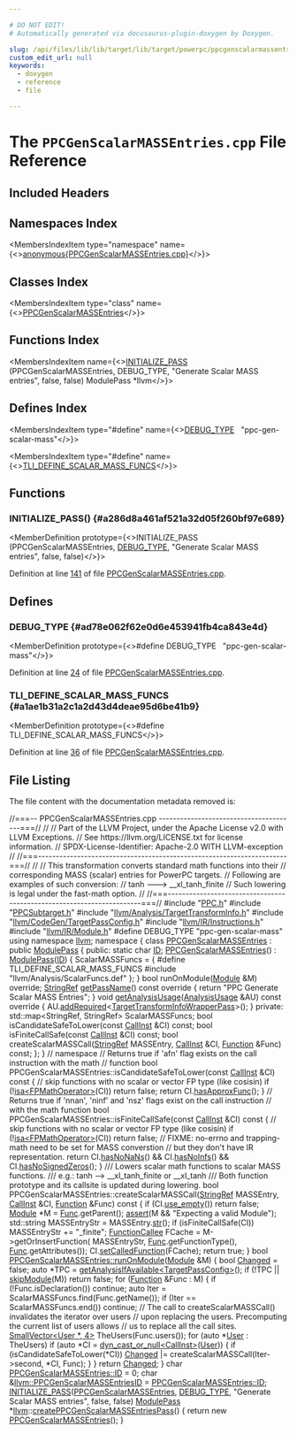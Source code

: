 ```yaml
---

# DO NOT EDIT!
# Automatically generated via docusaurus-plugin-doxygen by Doxygen.

slug: /api/files/lib/lib/target/lib/target/powerpc/ppcgenscalarmassentries-cpp
custom_edit_url: null
keywords:
  - doxygen
  - reference
  - file

---
```





# The `PPCGenScalarMASSEntries.cpp` File Reference

<DoxygenPage pluginConfig={pluginConfig}>



## Included Headers

<IncludesList>
<IncludesListItem
  filePath="PPC.h"
  permalink="/docs/api/files/lib/lib/target/lib/target/powerpc/ppc-h"
  isLocal="true" />
<IncludesListItem
  filePath="PPCSubtarget.h"
  permalink="/docs/api/files/lib/lib/target/lib/target/powerpc/ppcsubtarget-h"
  isLocal="true" />
<IncludesListItem
  filePath="llvm/Analysis/TargetTransformInfo.h"
  permalink="/docs/api/files/include/include/llvm/include/llvm/analysis/targettransforminfo-h"
  isLocal="true" />
<IncludesListItem
  filePath="llvm/CodeGen/TargetPassConfig.h"
  permalink="/docs/api/files/include/include/llvm/include/llvm/codegen/targetpassconfig-h"
  isLocal="true" />
<IncludesListItem
  filePath="llvm/IR/Instructions.h"
  permalink="/docs/api/files/include/include/llvm/include/llvm/ir/instructions-h"
  isLocal="true" />
<IncludesListItem
  filePath="llvm/IR/Module.h"
  permalink="/docs/api/files/include/include/llvm/include/llvm/ir/module-h"
  isLocal="true" />
<IncludesListItem
  filePath="llvm/Analysis/ScalarFuncs.def"
  permalink=""
  isLocal="true" />
</IncludesList>

## Namespaces Index

<MembersIndex>

<MembersIndexItem
  type="namespace"
  name={<><a href="/docs/api/namespaces/anonymous-ppcgenscalarmassentries-cpp-">anonymous&#123;PPCGenScalarMASSEntries.cpp&#125;</a></>}>
</MembersIndexItem>

</MembersIndex>

## Classes Index

<MembersIndex>

<MembersIndexItem
  type="class"
  name={<><a href="/docs/api/classes/anonymous-namespace-ppcgenscalarmassentries-cpp-/ppcgenscalarmassentries">PPCGenScalarMASSEntries</a></>}>
</MembersIndexItem>

</MembersIndex>

## Functions Index

<MembersIndex>

<MembersIndexItem
  name={<><a href="#a286d8a461af521a32d05f260bf97e689">INITIALIZE&#95;PASS</a> (PPCGenScalarMASSEntries, DEBUG&#95;TYPE, &quot;Generate Scalar MASS entries&quot;, false, false) ModulePass &#42;llvm</>}>
</MembersIndexItem>

</MembersIndex>

## Defines Index

<MembersIndex>

<MembersIndexItem
  type="#define"
  name={<><a href="#ad78e062f62e0d6e453941fb4ca843e4d">DEBUG&#95;TYPE</a>&nbsp;&nbsp;&nbsp;&quot;ppc-gen-scalar-mass&quot;</>}>
</MembersIndexItem>

<MembersIndexItem
  type="#define"
  name={<><a href="#a1ae1b31a2c1a2d43d4deae95d6be41b9">TLI&#95;DEFINE&#95;SCALAR&#95;MASS&#95;FUNCS</a></>}>
</MembersIndexItem>

</MembersIndex>


<SectionDefinition>

## Functions

### INITIALIZE&#95;PASS() {#a286d8a461af521a32d05f260bf97e689}

<MemberDefinition
  prototype={<>INITIALIZE&#95;PASS (PPCGenScalarMASSEntries, <a href="/docs/api/files/include/include/llvm/include/llvm/adt/genericcycleimpl-h/#ad78e062f62e0d6e453941fb4ca843e4d">DEBUG&#95;TYPE</a>, &quot;Generate Scalar MASS entries&quot;, false, false)</>}>

Definition at line <a href="#l00141">141</a> of file <a href="/docs/api/files/lib/lib/target/lib/target/powerpc/ppcgenscalarmassentries-cpp">PPCGenScalarMASSEntries.cpp</a>.
</MemberDefinition>

</SectionDefinition>

<SectionDefinition>

## Defines

### DEBUG&#95;TYPE {#ad78e062f62e0d6e453941fb4ca843e4d}

<MemberDefinition
  prototype={<>#define DEBUG&#95;TYPE&nbsp;&nbsp;&nbsp;&quot;ppc-gen-scalar-mass&quot;</>}>

Definition at line <a href="#l00024">24</a> of file <a href="/docs/api/files/lib/lib/target/lib/target/powerpc/ppcgenscalarmassentries-cpp">PPCGenScalarMASSEntries.cpp</a>.
</MemberDefinition>

### TLI&#95;DEFINE&#95;SCALAR&#95;MASS&#95;FUNCS {#a1ae1b31a2c1a2d43d4deae95d6be41b9}

<MemberDefinition
  prototype={<>#define TLI&#95;DEFINE&#95;SCALAR&#95;MASS&#95;FUNCS</>}>

Definition at line <a href="#l00036">36</a> of file <a href="/docs/api/files/lib/lib/target/lib/target/powerpc/ppcgenscalarmassentries-cpp">PPCGenScalarMASSEntries.cpp</a>.
</MemberDefinition>

</SectionDefinition>

## File Listing

The file content with the documentation metadata removed is:

<ProgramListing>

<Link id="l00001" /><CodeLine lineNumber="1"><span class="doxyHighlightComment">//===-- PPCGenScalarMASSEntries.cpp ---------------------------------------===//</span></CodeLine>
<Link id="l00002" /><CodeLine lineNumber="2"><span class="doxyHighlightComment">//</span></CodeLine>
<Link id="l00003" /><CodeLine lineNumber="3"><span class="doxyHighlightComment">// Part of the LLVM Project, under the Apache License v2.0 with LLVM Exceptions.</span></CodeLine>
<Link id="l00004" /><CodeLine lineNumber="4"><span class="doxyHighlightComment">// See https://llvm.org/LICENSE.txt for license information.</span></CodeLine>
<Link id="l00005" /><CodeLine lineNumber="5"><span class="doxyHighlightComment">// SPDX-License-Identifier: Apache-2.0 WITH LLVM-exception</span></CodeLine>
<Link id="l00006" /><CodeLine lineNumber="6"><span class="doxyHighlightComment">//</span></CodeLine>
<Link id="l00007" /><CodeLine lineNumber="7"><span class="doxyHighlightComment">//===----------------------------------------------------------------------===//</span></CodeLine>
<Link id="l00008" /><CodeLine lineNumber="8"><span class="doxyHighlightComment">//</span></CodeLine>
<Link id="l00009" /><CodeLine lineNumber="9"><span class="doxyHighlightComment">// This transformation converts standard math functions into their</span></CodeLine>
<Link id="l00010" /><CodeLine lineNumber="10"><span class="doxyHighlightComment">// corresponding MASS (scalar) entries for PowerPC targets.</span></CodeLine>
<Link id="l00011" /><CodeLine lineNumber="11"><span class="doxyHighlightComment">// Following are examples of such conversion:</span></CodeLine>
<Link id="l00012" /><CodeLine lineNumber="12"><span class="doxyHighlightComment">//     tanh ---&gt; &#95;&#95;xl&#95;tanh&#95;finite</span></CodeLine>
<Link id="l00013" /><CodeLine lineNumber="13"><span class="doxyHighlightComment">// Such lowering is legal under the fast-math option.</span></CodeLine>
<Link id="l00014" /><CodeLine lineNumber="14"><span class="doxyHighlightComment">//</span></CodeLine>
<Link id="l00015" /><CodeLine lineNumber="15"><span class="doxyHighlightComment">//===----------------------------------------------------------------------===//</span></CodeLine>
<Link id="l00016" /><CodeLine lineNumber="16"></CodeLine>
<Link id="l00017" /><CodeLine lineNumber="17"><span class="doxyHighlightPreprocessor">#include &quot;<a href="/docs/api/files/lib/lib/target/lib/target/powerpc/ppc-h">PPC.h</a>&quot;</span></CodeLine>
<Link id="l00018" /><CodeLine lineNumber="18"><span class="doxyHighlightPreprocessor">#include &quot;<a href="/docs/api/files/lib/lib/target/lib/target/powerpc/ppcsubtarget-h">PPCSubtarget.h</a>&quot;</span></CodeLine>
<Link id="l00019" /><CodeLine lineNumber="19"><span class="doxyHighlightPreprocessor">#include &quot;<a href="/docs/api/files/include/include/llvm/include/llvm/analysis/targettransforminfo-h">llvm/Analysis/TargetTransformInfo.h</a>&quot;</span></CodeLine>
<Link id="l00020" /><CodeLine lineNumber="20"><span class="doxyHighlightPreprocessor">#include &quot;<a href="/docs/api/files/include/include/llvm/include/llvm/codegen/targetpassconfig-h">llvm/CodeGen/TargetPassConfig.h</a>&quot;</span></CodeLine>
<Link id="l00021" /><CodeLine lineNumber="21"><span class="doxyHighlightPreprocessor">#include &quot;<a href="/docs/api/files/include/include/llvm/include/llvm/ir/instructions-h">llvm/IR/Instructions.h</a>&quot;</span></CodeLine>
<Link id="l00022" /><CodeLine lineNumber="22"><span class="doxyHighlightPreprocessor">#include &quot;<a href="/docs/api/files/include/include/llvm/include/llvm/ir/module-h">llvm/IR/Module.h</a>&quot;</span></CodeLine>
<Link id="l00023" /><CodeLine lineNumber="23"></CodeLine>
<Link id="l00024" /><CodeLine lineNumber="24" lineLink="#ad78e062f62e0d6e453941fb4ca843e4d"><span class="doxyHighlightPreprocessor">#define DEBUG&#95;TYPE &quot;ppc-gen-scalar-mass&quot;</span></CodeLine>
<Link id="l00025" /><CodeLine lineNumber="25"></CodeLine>
<Link id="l00026" /><CodeLine lineNumber="26"><span class="doxyHighlightKeyword">using namespace </span><span class="doxyHighlight"><a href="/docs/api/namespaces/llvm">llvm</a>;</span></CodeLine>
<Link id="l00027" /><CodeLine lineNumber="27"></CodeLine>
<Link id="l00028" /><CodeLine lineNumber="28" lineLink="/docs/api/namespaces/anonymous-ppcgenscalarmassentries-cpp-"><span class="doxyHighlightKeyword">namespace </span><span class="doxyHighlight">&#123;</span></CodeLine>
<Link id="l00029" /><CodeLine lineNumber="29"></CodeLine>
<Link id="l00030" /><CodeLine lineNumber="30" lineLink="/docs/api/classes/anonymous-namespace-ppcgenscalarmassentries-cpp-/ppcgenscalarmassentries"><span class="doxyHighlightKeyword">class </span><span class="doxyHighlight"><a href="/docs/api/classes/anonymous-namespace-ppcgenscalarmassentries-cpp-/ppcgenscalarmassentries/#a468c496e40fb47bb96c7d17753f2c32e">PPCGenScalarMASSEntries</a> : </span><span class="doxyHighlightKeyword">public</span><span class="doxyHighlight"> <a href="/docs/api/classes/llvm/modulepass/#a723659a08d210f4f566887bda3f9f976">ModulePass</a> &#123;</span></CodeLine>
<Link id="l00031" /><CodeLine lineNumber="31"><span class="doxyHighlightKeyword">public</span><span class="doxyHighlight">:</span></CodeLine>
<Link id="l00032" /><CodeLine lineNumber="32" lineLink="/docs/api/classes/anonymous-namespace-ppcgenscalarmassentries-cpp-/ppcgenscalarmassentries/#a8cf031d7104cd6779088bd15478f687b"><span class="doxyHighlight">  </span><span class="doxyHighlightKeyword">static</span><span class="doxyHighlight"> </span><span class="doxyHighlightKeywordType">char</span><span class="doxyHighlight"> <a href="/docs/api/classes/anonymous-namespace-ppcgenscalarmassentries-cpp-/ppcgenscalarmassentries/#a8cf031d7104cd6779088bd15478f687b">ID</a>;</span></CodeLine>
<Link id="l00033" /><CodeLine lineNumber="33"></CodeLine>
<Link id="l00034" /><CodeLine lineNumber="34" lineLink="/docs/api/classes/anonymous-namespace-ppcgenscalarmassentries-cpp-/ppcgenscalarmassentries/#a468c496e40fb47bb96c7d17753f2c32e"><span class="doxyHighlight">  <a href="/docs/api/classes/anonymous-namespace-ppcgenscalarmassentries-cpp-/ppcgenscalarmassentries/#a468c496e40fb47bb96c7d17753f2c32e">PPCGenScalarMASSEntries</a>() : <a href="/docs/api/classes/llvm/modulepass/#a723659a08d210f4f566887bda3f9f976">ModulePass</a>(<a href="/docs/api/classes/anonymous-namespace-ppcgenscalarmassentries-cpp-/ppcgenscalarmassentries/#a8cf031d7104cd6779088bd15478f687b">ID</a>) &#123;</span></CodeLine>
<Link id="l00035" /><CodeLine lineNumber="35"><span class="doxyHighlight">    ScalarMASSFuncs = &#123;</span></CodeLine>
<Link id="l00036" /><CodeLine lineNumber="36"><span class="doxyHighlightPreprocessor">#define TLI&#95;DEFINE&#95;SCALAR&#95;MASS&#95;FUNCS</span></CodeLine>
<Link id="l00037" /><CodeLine lineNumber="37"><span class="doxyHighlightPreprocessor">#include &quot;llvm/Analysis/ScalarFuncs.def&quot;</span></CodeLine>
<Link id="l00038" /><CodeLine lineNumber="38"><span class="doxyHighlight">    &#125;;</span></CodeLine>
<Link id="l00039" /><CodeLine lineNumber="39"><span class="doxyHighlight">  &#125;</span></CodeLine>
<Link id="l00040" /><CodeLine lineNumber="40"></CodeLine>
<Link id="l00041" /><CodeLine lineNumber="41"><span class="doxyHighlight">  </span><span class="doxyHighlightKeywordType">bool</span><span class="doxyHighlight"> runOnModule(<a href="/docs/api/classes/llvm/module">Module</a> &amp;M) </span><span class="doxyHighlightKeyword">override</span><span class="doxyHighlight">;</span></CodeLine>
<Link id="l00042" /><CodeLine lineNumber="42"></CodeLine>
<Link id="l00043" /><CodeLine lineNumber="43" lineLink="/docs/api/classes/anonymous-namespace-ppcgenscalarmassentries-cpp-/ppcgenscalarmassentries/#a6faae5281a7dc191bab768a903cd5c06"><span class="doxyHighlight">  <a href="/docs/api/classes/llvm/stringref">StringRef</a> <a href="/docs/api/classes/anonymous-namespace-ppcgenscalarmassentries-cpp-/ppcgenscalarmassentries/#a6faae5281a7dc191bab768a903cd5c06">getPassName</a>()</span><span class="doxyHighlightKeyword"> const override </span><span class="doxyHighlight">&#123;</span></CodeLine>
<Link id="l00044" /><CodeLine lineNumber="44"><span class="doxyHighlight">    </span><span class="doxyHighlightKeywordFlow">return</span><span class="doxyHighlight"> </span><span class="doxyHighlightStringLiteral">&quot;PPC Generate Scalar MASS Entries&quot;</span><span class="doxyHighlight">;</span></CodeLine>
<Link id="l00045" /><CodeLine lineNumber="45"><span class="doxyHighlight">  &#125;</span></CodeLine>
<Link id="l00046" /><CodeLine lineNumber="46"></CodeLine>
<Link id="l00047" /><CodeLine lineNumber="47" lineLink="/docs/api/classes/anonymous-namespace-ppcgenscalarmassentries-cpp-/ppcgenscalarmassentries/#ae783839eedd5ea2ac282612112981262"><span class="doxyHighlight">  </span><span class="doxyHighlightKeywordType">void</span><span class="doxyHighlight"> <a href="/docs/api/classes/anonymous-namespace-ppcgenscalarmassentries-cpp-/ppcgenscalarmassentries/#ae783839eedd5ea2ac282612112981262">getAnalysisUsage</a>(<a href="/docs/api/classes/llvm/analysisusage">AnalysisUsage</a> &amp;AU)</span><span class="doxyHighlightKeyword"> const override </span><span class="doxyHighlight">&#123;</span></CodeLine>
<Link id="l00048" /><CodeLine lineNumber="48"><span class="doxyHighlight">    AU.<a href="/docs/api/classes/llvm/analysisusage/#ae0adcccca08fb686c9ce00f9397b660c">addRequired</a>&lt;<a href="/docs/api/classes/llvm/targettransforminfowrapperpass">TargetTransformInfoWrapperPass</a>&gt;();</span></CodeLine>
<Link id="l00049" /><CodeLine lineNumber="49"><span class="doxyHighlight">  &#125;</span></CodeLine>
<Link id="l00050" /><CodeLine lineNumber="50"></CodeLine>
<Link id="l00051" /><CodeLine lineNumber="51"><span class="doxyHighlightKeyword">private</span><span class="doxyHighlight">:</span></CodeLine>
<Link id="l00052" /><CodeLine lineNumber="52"><span class="doxyHighlight">  std::map&lt;StringRef, StringRef&gt; ScalarMASSFuncs;</span></CodeLine>
<Link id="l00053" /><CodeLine lineNumber="53"><span class="doxyHighlight">  </span><span class="doxyHighlightKeywordType">bool</span><span class="doxyHighlight"> isCandidateSafeToLower(</span><span class="doxyHighlightKeyword">const</span><span class="doxyHighlight"> <a href="/docs/api/classes/llvm/callinst">CallInst</a> &amp;CI) </span><span class="doxyHighlightKeyword">const</span><span class="doxyHighlight">;</span></CodeLine>
<Link id="l00054" /><CodeLine lineNumber="54"><span class="doxyHighlight">  </span><span class="doxyHighlightKeywordType">bool</span><span class="doxyHighlight"> isFiniteCallSafe(</span><span class="doxyHighlightKeyword">const</span><span class="doxyHighlight"> <a href="/docs/api/classes/llvm/callinst">CallInst</a> &amp;CI) </span><span class="doxyHighlightKeyword">const</span><span class="doxyHighlight">;</span></CodeLine>
<Link id="l00055" /><CodeLine lineNumber="55"><span class="doxyHighlight">  </span><span class="doxyHighlightKeywordType">bool</span><span class="doxyHighlight"> createScalarMASSCall(<a href="/docs/api/classes/llvm/stringref">StringRef</a> MASSEntry, <a href="/docs/api/classes/llvm/callinst">CallInst</a> &amp;CI,</span></CodeLine>
<Link id="l00056" /><CodeLine lineNumber="56"><span class="doxyHighlight">                            <a href="/docs/api/classes/llvm/function">Function</a> &amp;Func) </span><span class="doxyHighlightKeyword">const</span><span class="doxyHighlight">;</span></CodeLine>
<Link id="l00057" /><CodeLine lineNumber="57"><span class="doxyHighlight">&#125;;</span></CodeLine>
<Link id="l00058" /><CodeLine lineNumber="58"></CodeLine>
<Link id="l00059" /><CodeLine lineNumber="59"><span class="doxyHighlight">&#125; </span><span class="doxyHighlightComment">// namespace</span></CodeLine>
<Link id="l00060" /><CodeLine lineNumber="60"></CodeLine>
<Link id="l00061" /><CodeLine lineNumber="61"><span class="doxyHighlightComment">// Returns true if &#39;afn&#39; flag exists on the call instruction with the math</span></CodeLine>
<Link id="l00062" /><CodeLine lineNumber="62"><span class="doxyHighlightComment">// function</span></CodeLine>
<Link id="l00063" /><CodeLine lineNumber="63"><span class="doxyHighlightKeywordType">bool</span><span class="doxyHighlight"> PPCGenScalarMASSEntries::isCandidateSafeToLower(</span><span class="doxyHighlightKeyword">const</span><span class="doxyHighlight"> <a href="/docs/api/classes/llvm/callinst">CallInst</a> &amp;CI)</span><span class="doxyHighlightKeyword"> const </span><span class="doxyHighlight">&#123;</span></CodeLine>
<Link id="l00064" /><CodeLine lineNumber="64"><span class="doxyHighlight">  </span><span class="doxyHighlightComment">// skip functions with no scalar or vector FP type (like cosisin)</span></CodeLine>
<Link id="l00065" /><CodeLine lineNumber="65"><span class="doxyHighlight">  </span><span class="doxyHighlightKeywordFlow">if</span><span class="doxyHighlight"> (!<a href="/docs/api/namespaces/llvm/#a92ca992e52dddc420f4b069cae06dfbe">isa&lt;FPMathOperator&gt;</a>(CI))</span></CodeLine>
<Link id="l00066" /><CodeLine lineNumber="66"><span class="doxyHighlight">    </span><span class="doxyHighlightKeywordFlow">return</span><span class="doxyHighlight"> </span><span class="doxyHighlightKeyword">false</span><span class="doxyHighlight">;</span></CodeLine>
<Link id="l00067" /><CodeLine lineNumber="67"></CodeLine>
<Link id="l00068" /><CodeLine lineNumber="68"><span class="doxyHighlight">  </span><span class="doxyHighlightKeywordFlow">return</span><span class="doxyHighlight"> CI.<a href="/docs/api/classes/llvm/instruction/#aa11ca53210de69609754994339179e10">hasApproxFunc</a>();</span></CodeLine>
<Link id="l00069" /><CodeLine lineNumber="69"><span class="doxyHighlight">&#125;</span></CodeLine>
<Link id="l00070" /><CodeLine lineNumber="70"></CodeLine>
<Link id="l00071" /><CodeLine lineNumber="71"><span class="doxyHighlightComment">// Returns true if &#39;nnan&#39;, &#39;ninf&#39; and &#39;nsz&#39; flags exist on the call instruction</span></CodeLine>
<Link id="l00072" /><CodeLine lineNumber="72"><span class="doxyHighlightComment">// with the math function</span></CodeLine>
<Link id="l00073" /><CodeLine lineNumber="73"><span class="doxyHighlightKeywordType">bool</span><span class="doxyHighlight"> PPCGenScalarMASSEntries::isFiniteCallSafe(</span><span class="doxyHighlightKeyword">const</span><span class="doxyHighlight"> <a href="/docs/api/classes/llvm/callinst">CallInst</a> &amp;CI)</span><span class="doxyHighlightKeyword"> const </span><span class="doxyHighlight">&#123;</span></CodeLine>
<Link id="l00074" /><CodeLine lineNumber="74"><span class="doxyHighlight">  </span><span class="doxyHighlightComment">// skip functions with no scalar or vector FP type (like cosisin)</span></CodeLine>
<Link id="l00075" /><CodeLine lineNumber="75"><span class="doxyHighlight">  </span><span class="doxyHighlightKeywordFlow">if</span><span class="doxyHighlight"> (!<a href="/docs/api/namespaces/llvm/#a92ca992e52dddc420f4b069cae06dfbe">isa&lt;FPMathOperator&gt;</a>(CI))</span></CodeLine>
<Link id="l00076" /><CodeLine lineNumber="76"><span class="doxyHighlight">    </span><span class="doxyHighlightKeywordFlow">return</span><span class="doxyHighlight"> </span><span class="doxyHighlightKeyword">false</span><span class="doxyHighlight">;</span></CodeLine>
<Link id="l00077" /><CodeLine lineNumber="77"></CodeLine>
<Link id="l00078" /><CodeLine lineNumber="78"><span class="doxyHighlight">  </span><span class="doxyHighlightComment">// FIXME: no-errno and trapping-math need to be set for MASS converstion</span></CodeLine>
<Link id="l00079" /><CodeLine lineNumber="79"><span class="doxyHighlight">  </span><span class="doxyHighlightComment">// but they don&#39;t have IR representation.</span></CodeLine>
<Link id="l00080" /><CodeLine lineNumber="80"><span class="doxyHighlight">  </span><span class="doxyHighlightKeywordFlow">return</span><span class="doxyHighlight"> CI.<a href="/docs/api/classes/llvm/instruction/#a0d4bb13ba43d71cfe58184ab1bb4abd1">hasNoNaNs</a>() &amp;&amp; CI.<a href="/docs/api/classes/llvm/instruction/#a10d8839494fe8385aa1ddbca6f801d79">hasNoInfs</a>() &amp;&amp; CI.<a href="/docs/api/classes/llvm/instruction/#a2c8498183c5bce88fb4f651ee4169611">hasNoSignedZeros</a>();</span></CodeLine>
<Link id="l00081" /><CodeLine lineNumber="81"><span class="doxyHighlight">&#125;</span></CodeLine>
<Link id="l00082" /><CodeLine lineNumber="82"></CodeLine>
<Link id="l00083" /><CodeLine lineNumber="83"><span class="doxyHighlightComment">/// Lowers scalar math functions to scalar MASS functions.</span></CodeLine>
<Link id="l00084" /><CodeLine lineNumber="84"><span class="doxyHighlightComment">///     e.g.: tanh         --&gt; &#95;&#95;xl&#95;tanh&#95;finite or &#95;&#95;xl&#95;tanh</span></CodeLine>
<Link id="l00085" /><CodeLine lineNumber="85"><span class="doxyHighlightComment">/// Both function prototype and its callsite is updated during lowering.</span></CodeLine>
<Link id="l00086" /><CodeLine lineNumber="86"><span class="doxyHighlightKeywordType">bool</span><span class="doxyHighlight"> PPCGenScalarMASSEntries::createScalarMASSCall(<a href="/docs/api/classes/llvm/stringref">StringRef</a> MASSEntry,</span></CodeLine>
<Link id="l00087" /><CodeLine lineNumber="87"><span class="doxyHighlight">                                                   <a href="/docs/api/classes/llvm/callinst">CallInst</a> &amp;CI,</span></CodeLine>
<Link id="l00088" /><CodeLine lineNumber="88"><span class="doxyHighlight">                                                   <a href="/docs/api/classes/llvm/function">Function</a> &amp;Func)</span><span class="doxyHighlightKeyword"> const </span><span class="doxyHighlight">&#123;</span></CodeLine>
<Link id="l00089" /><CodeLine lineNumber="89"><span class="doxyHighlight">  </span><span class="doxyHighlightKeywordFlow">if</span><span class="doxyHighlight"> (CI.<a href="/docs/api/classes/llvm/value/#a9d7de807ebdfe1819df3ff6cb0f16158">use&#95;empty</a>())</span></CodeLine>
<Link id="l00090" /><CodeLine lineNumber="90"><span class="doxyHighlight">    </span><span class="doxyHighlightKeywordFlow">return</span><span class="doxyHighlight"> </span><span class="doxyHighlightKeyword">false</span><span class="doxyHighlight">;</span></CodeLine>
<Link id="l00091" /><CodeLine lineNumber="91"></CodeLine>
<Link id="l00092" /><CodeLine lineNumber="92"><span class="doxyHighlight">  <a href="/docs/api/classes/llvm/module">Module</a> &#42;M = <a href="/docs/api/namespaces/llvm/rdf/#ad43aeb5ac76bcef25986fbb0918d1165">Func</a>.getParent();</span></CodeLine>
<Link id="l00093" /><CodeLine lineNumber="93"><span class="doxyHighlight">  <a href="/docs/api/files/lib/lib/target/lib/target/amdgpu/silowercontrolflow-cpp/#a4868c5d81c5ccc98c47aeab6244346a0">assert</a>(M &amp;&amp; </span><span class="doxyHighlightStringLiteral">&quot;Expecting a valid Module&quot;</span><span class="doxyHighlight">);</span></CodeLine>
<Link id="l00094" /><CodeLine lineNumber="94"></CodeLine>
<Link id="l00095" /><CodeLine lineNumber="95"><span class="doxyHighlight">  std::string MASSEntryStr = MASSEntry.<a href="/docs/api/classes/llvm/stringref/#a223dd14e7d12bc5cea01889b972a98b2">str</a>();</span></CodeLine>
<Link id="l00096" /><CodeLine lineNumber="96"><span class="doxyHighlight">  </span><span class="doxyHighlightKeywordFlow">if</span><span class="doxyHighlight"> (isFiniteCallSafe(CI))</span></CodeLine>
<Link id="l00097" /><CodeLine lineNumber="97"><span class="doxyHighlight">    MASSEntryStr += </span><span class="doxyHighlightStringLiteral">&quot;&#95;finite&quot;</span><span class="doxyHighlight">;</span></CodeLine>
<Link id="l00098" /><CodeLine lineNumber="98"></CodeLine>
<Link id="l00099" /><CodeLine lineNumber="99"><span class="doxyHighlight">  <a href="/docs/api/classes/llvm/functioncallee">FunctionCallee</a> FCache = M-&gt;getOrInsertFunction(</span></CodeLine>
<Link id="l00100" /><CodeLine lineNumber="100"><span class="doxyHighlight">      MASSEntryStr, <a href="/docs/api/namespaces/llvm/rdf/#ad43aeb5ac76bcef25986fbb0918d1165">Func</a>.getFunctionType(), <a href="/docs/api/namespaces/llvm/rdf/#ad43aeb5ac76bcef25986fbb0918d1165">Func</a>.getAttributes());</span></CodeLine>
<Link id="l00101" /><CodeLine lineNumber="101"></CodeLine>
<Link id="l00102" /><CodeLine lineNumber="102"><span class="doxyHighlight">  CI.<a href="/docs/api/classes/llvm/callbase/#aee56a5257c4899bf97c5957d87a732e3">setCalledFunction</a>(FCache);</span></CodeLine>
<Link id="l00103" /><CodeLine lineNumber="103"></CodeLine>
<Link id="l00104" /><CodeLine lineNumber="104"><span class="doxyHighlight">  </span><span class="doxyHighlightKeywordFlow">return</span><span class="doxyHighlight"> </span><span class="doxyHighlightKeyword">true</span><span class="doxyHighlight">;</span></CodeLine>
<Link id="l00105" /><CodeLine lineNumber="105"><span class="doxyHighlight">&#125;</span></CodeLine>
<Link id="l00106" /><CodeLine lineNumber="106"></CodeLine>
<Link id="l00107" /><CodeLine lineNumber="107" lineLink="/docs/api/classes/anonymous-namespace-ppcgenscalarmassentries-cpp-/ppcgenscalarmassentries/#a8d53ccc35d29279812f307f7e908ed06"><span class="doxyHighlightKeywordType">bool</span><span class="doxyHighlight"> <a href="/docs/api/classes/anonymous-namespace-ppcgenscalarmassentries-cpp-/ppcgenscalarmassentries/#a8d53ccc35d29279812f307f7e908ed06">PPCGenScalarMASSEntries::runOnModule</a>(<a href="/docs/api/classes/llvm/module">Module</a> &amp;M) &#123;</span></CodeLine>
<Link id="l00108" /><CodeLine lineNumber="108"><span class="doxyHighlight">  </span><span class="doxyHighlightKeywordType">bool</span><span class="doxyHighlight"> <a href="/docs/api/groups/arcopt/#gaa57b1a4e6a1c79233913139635169cf1">Changed</a> = </span><span class="doxyHighlightKeyword">false</span><span class="doxyHighlight">;</span></CodeLine>
<Link id="l00109" /><CodeLine lineNumber="109"></CodeLine>
<Link id="l00110" /><CodeLine lineNumber="110"><span class="doxyHighlight">  </span><span class="doxyHighlightKeyword">auto</span><span class="doxyHighlight"> &#42;TPC = <a href="/docs/api/classes/llvm/pass/#af94c014e968489e96c7d4353a84ad7f5">getAnalysisIfAvailable&lt;TargetPassConfig&gt;</a>();</span></CodeLine>
<Link id="l00111" /><CodeLine lineNumber="111"><span class="doxyHighlight">  </span><span class="doxyHighlightKeywordFlow">if</span><span class="doxyHighlight"> (!TPC || <a href="/docs/api/classes/llvm/modulepass/#ab0f92e1d06aa28c44dc236c73460ba7a">skipModule</a>(M))</span></CodeLine>
<Link id="l00112" /><CodeLine lineNumber="112"><span class="doxyHighlight">    </span><span class="doxyHighlightKeywordFlow">return</span><span class="doxyHighlight"> </span><span class="doxyHighlightKeyword">false</span><span class="doxyHighlight">;</span></CodeLine>
<Link id="l00113" /><CodeLine lineNumber="113"></CodeLine>
<Link id="l00114" /><CodeLine lineNumber="114"><span class="doxyHighlight">  </span><span class="doxyHighlightKeywordFlow">for</span><span class="doxyHighlight"> (<a href="/docs/api/classes/llvm/function">Function</a> &amp;Func : M) &#123;</span></CodeLine>
<Link id="l00115" /><CodeLine lineNumber="115"><span class="doxyHighlight">    </span><span class="doxyHighlightKeywordFlow">if</span><span class="doxyHighlight"> (!Func.isDeclaration())</span></CodeLine>
<Link id="l00116" /><CodeLine lineNumber="116"><span class="doxyHighlight">      </span><span class="doxyHighlightKeywordFlow">continue</span><span class="doxyHighlight">;</span></CodeLine>
<Link id="l00117" /><CodeLine lineNumber="117"></CodeLine>
<Link id="l00118" /><CodeLine lineNumber="118"><span class="doxyHighlight">    </span><span class="doxyHighlightKeyword">auto</span><span class="doxyHighlight"> Iter = ScalarMASSFuncs.find(Func.getName());</span></CodeLine>
<Link id="l00119" /><CodeLine lineNumber="119"><span class="doxyHighlight">    </span><span class="doxyHighlightKeywordFlow">if</span><span class="doxyHighlight"> (Iter == ScalarMASSFuncs.end())</span></CodeLine>
<Link id="l00120" /><CodeLine lineNumber="120"><span class="doxyHighlight">      </span><span class="doxyHighlightKeywordFlow">continue</span><span class="doxyHighlight">;</span></CodeLine>
<Link id="l00121" /><CodeLine lineNumber="121"></CodeLine>
<Link id="l00122" /><CodeLine lineNumber="122"><span class="doxyHighlight">    </span><span class="doxyHighlightComment">// The call to createScalarMASSCall() invalidates the iterator over users</span></CodeLine>
<Link id="l00123" /><CodeLine lineNumber="123"><span class="doxyHighlight">    </span><span class="doxyHighlightComment">// upon replacing the users. Precomputing the current list of users allows</span></CodeLine>
<Link id="l00124" /><CodeLine lineNumber="124"><span class="doxyHighlight">    </span><span class="doxyHighlightComment">// us to replace all the call sites.</span></CodeLine>
<Link id="l00125" /><CodeLine lineNumber="125"><span class="doxyHighlight">    <a href="/docs/api/classes/llvm/smallvector">SmallVector&lt;User &#42;, 4&gt;</a> TheUsers(Func.users());</span></CodeLine>
<Link id="l00126" /><CodeLine lineNumber="126"></CodeLine>
<Link id="l00127" /><CodeLine lineNumber="127"><span class="doxyHighlight">    </span><span class="doxyHighlightKeywordFlow">for</span><span class="doxyHighlight"> (</span><span class="doxyHighlightKeyword">auto</span><span class="doxyHighlight"> &#42;<a href="/docs/api/classes/llvm/user">User</a> : TheUsers)</span></CodeLine>
<Link id="l00128" /><CodeLine lineNumber="128"><span class="doxyHighlight">      </span><span class="doxyHighlightKeywordFlow">if</span><span class="doxyHighlight"> (</span><span class="doxyHighlightKeyword">auto</span><span class="doxyHighlight"> &#42;CI = <a href="/docs/api/namespaces/llvm/#a5f6182886dc2f96c204299e92c1565d5">dyn&#95;cast&#95;or&#95;null&lt;CallInst&gt;</a>(<a href="/docs/api/classes/llvm/user">User</a>)) &#123;</span></CodeLine>
<Link id="l00129" /><CodeLine lineNumber="129"><span class="doxyHighlight">        </span><span class="doxyHighlightKeywordFlow">if</span><span class="doxyHighlight"> (isCandidateSafeToLower(&#42;CI))</span></CodeLine>
<Link id="l00130" /><CodeLine lineNumber="130"><span class="doxyHighlight">          <a href="/docs/api/groups/arcopt/#gaa57b1a4e6a1c79233913139635169cf1">Changed</a> |= createScalarMASSCall(Iter-&gt;second, &#42;CI, Func);</span></CodeLine>
<Link id="l00131" /><CodeLine lineNumber="131"><span class="doxyHighlight">      &#125;</span></CodeLine>
<Link id="l00132" /><CodeLine lineNumber="132"><span class="doxyHighlight">  &#125;</span></CodeLine>
<Link id="l00133" /><CodeLine lineNumber="133"></CodeLine>
<Link id="l00134" /><CodeLine lineNumber="134"><span class="doxyHighlight">  </span><span class="doxyHighlightKeywordFlow">return</span><span class="doxyHighlight"> <a href="/docs/api/groups/arcopt/#gaa57b1a4e6a1c79233913139635169cf1">Changed</a>;</span></CodeLine>
<Link id="l00135" /><CodeLine lineNumber="135"><span class="doxyHighlight">&#125;</span></CodeLine>
<Link id="l00136" /><CodeLine lineNumber="136"></CodeLine>
<Link id="l00137" /><CodeLine lineNumber="137"><span class="doxyHighlightKeywordType">char</span><span class="doxyHighlight"> <a href="/docs/api/classes/anonymous-namespace-ppcgenscalarmassentries-cpp-/ppcgenscalarmassentries/#a8cf031d7104cd6779088bd15478f687b">PPCGenScalarMASSEntries::ID</a> = 0;</span></CodeLine>
<Link id="l00138" /><CodeLine lineNumber="138"></CodeLine>
<Link id="l00139" /><CodeLine lineNumber="139" lineLink="/docs/api/namespaces/llvm/#adb7503190ff64853b067f0b603d19b9c"><span class="doxyHighlightKeywordType">char</span><span class="doxyHighlight"> &amp;<a href="/docs/api/namespaces/llvm/#adb7503190ff64853b067f0b603d19b9c">llvm::PPCGenScalarMASSEntriesID</a> = <a href="/docs/api/classes/anonymous-namespace-ppcgenscalarmassentries-cpp-/ppcgenscalarmassentries/#a8cf031d7104cd6779088bd15478f687b">PPCGenScalarMASSEntries::ID</a>;</span></CodeLine>
<Link id="l00140" /><CodeLine lineNumber="140"></CodeLine>
<Link id="l00141" /><CodeLine lineNumber="141" lineLink="#a286d8a461af521a32d05f260bf97e689"><span class="doxyHighlight"><a href="/docs/api/files/include/include/llvm/passsupport-h/#af807c9595d50b45c0008924c4679c85c">INITIALIZE&#95;PASS</a>(<a href="/docs/api/classes/anonymous-namespace-ppcgenscalarmassentries-cpp-/ppcgenscalarmassentries/#a468c496e40fb47bb96c7d17753f2c32e">PPCGenScalarMASSEntries</a>, <a href="/docs/api/files/include/include/llvm/include/llvm/adt/genericcycleimpl-h/#ad78e062f62e0d6e453941fb4ca843e4d">DEBUG&#95;TYPE</a>,</span></CodeLine>
<Link id="l00142" /><CodeLine lineNumber="142"><span class="doxyHighlight">                </span><span class="doxyHighlightStringLiteral">&quot;Generate Scalar MASS entries&quot;</span><span class="doxyHighlight">, </span><span class="doxyHighlightKeyword">false</span><span class="doxyHighlight">, </span><span class="doxyHighlightKeyword">false</span><span class="doxyHighlight">)</span></CodeLine>
<Link id="l00143" /><CodeLine lineNumber="143"></CodeLine>
<Link id="l00144" /><CodeLine lineNumber="144"><span class="doxyHighlight"><a href="/docs/api/classes/llvm/modulepass">ModulePass</a> &#42;<a href="/docs/api/namespaces/llvm">llvm</a>::<a href="/docs/api/namespaces/llvm/#a84af5362ed19954903757d864bd32eed">createPPCGenScalarMASSEntriesPass</a>() &#123;</span></CodeLine>
<Link id="l00145" /><CodeLine lineNumber="145"><span class="doxyHighlight">  </span><span class="doxyHighlightKeywordFlow">return</span><span class="doxyHighlight"> </span><span class="doxyHighlightKeyword">new</span><span class="doxyHighlight"> <a href="/docs/api/classes/anonymous-namespace-ppcgenscalarmassentries-cpp-/ppcgenscalarmassentries/#a468c496e40fb47bb96c7d17753f2c32e">PPCGenScalarMASSEntries</a>();</span></CodeLine>
<Link id="l00146" /><CodeLine lineNumber="146"><span class="doxyHighlight">&#125;</span></CodeLine>

</ProgramListing>


</DoxygenPage>
